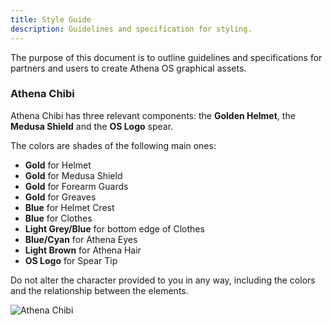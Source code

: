 ```yaml
---
title: Style Guide
description: Guidelines and specification for styling.
---
```


The purpose of this document is to outline guidelines and specifications for partners and users to create Athena OS graphical assets.

### Athena Chibi

Athena Chibi has three relevant components: the **Golden Helmet**, the **Medusa Shield** and the **OS Logo** spear.

The colors are shades of the following main ones:
* **Gold** for Helmet
* **Gold** for Medusa Shield
* **Gold** for Forearm Guards
* **Gold** for Greaves
* **Blue** for Helmet Crest
* **Blue** for Clothes
* **Light Grey/Blue** for bottom edge of Clothes
* **Blue/Cyan** for Athena Eyes
* **Light Brown** for Athena Hair
* **OS Logo** for Spear Tip

Do not alter the character provided to you in any way, including the colors and the relationship 
between the elements.

![Athena Chibi](@assets/images/athena-chibi.png)

